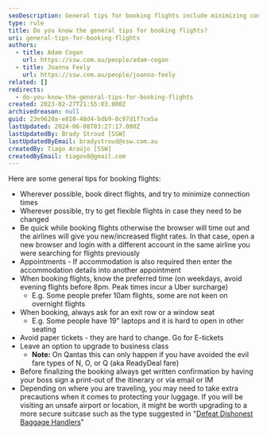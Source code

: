 ```yaml
---
seoDescription: General tips for booking flights include minimizing connections, opting for flexible flights, and knowing preferred travel times to avoid peak hours.
type: rule
title: Do you know the general tips for booking flights?
uri: general-tips-for-booking-flights
authors:
  - title: Adam Cogan
    url: https://ssw.com.au/people/adam-cogan
  - title: Joanna Feely
    url: https://ssw.com.au/people/joanna-feely
related: []
redirects:
  - do-you-know-the-general-tips-for-booking-flights
created: 2023-02-27T21:55:03.000Z
archivedreason: null
guid: 23e9620a-e810-40d4-bdb9-8c97d1f7ce5a
lastUpdated: 2024-06-08T03:27:17.000Z
lastUpdatedBy: Brady Stroud [SSW]
lastUpdatedByEmail: bradystroud@ssw.com.au
createdBy: Tiago Araújo [SSW]
createdByEmail: tiagov8@gmail.com
---
```


Here are some general tips for booking flights:
- Wherever possible, book direct flights, and try to minimize connection times
- Wherever possible, try to get flexible flights in case they need to be changed
- Be quick while booking flights otherwise the browser will time out and the airlines will give you new/increased flight rates. In that case, open a new browser and login with a different account in the same airline you were searching for flights previously
- Appointments - If accommodation is also required then enter the accommodation details into another appointment
- When booking flights, know the preferred time (on weekdays, avoid evening flights before 8pm. Peak times incur a Uber surcharge)
  - E.g. Some people prefer 10am flights, some are not keen on overnight flights
- When booking, always ask for an exit row or a window seat
  - E.g. Some people have 19" laptops and it is hard to open in other seating
- Avoid paper tickets - they are hard to change. Go for E-tickets
- Leave an option to upgrade to business class
  - **Note:** On Qantas this can only happen if you have avoided the evil fare types of N, O, or Q (aka ReadyDeal fare)
- Before finalizing the booking always get written confirmation by having your boss sign a print-out of the itinerary or via email or IM
- Depending on where you are traveling, you may need to take extra precautions when it comes to protecting your luggage. If you will be visiting an unsafe airport or location, it might be worth upgrading to a more secure suitcase such as the type suggested in "[Defeat Dishonest Baggage Handlers](https://www.youtube.com/watch?v=tbpKhHwwtiY)"

